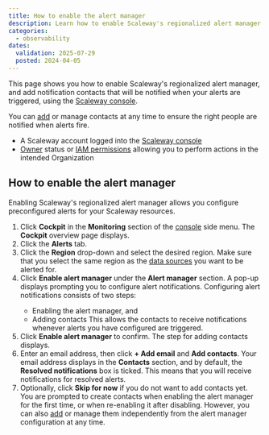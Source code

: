 ```yaml
---
title: How to enable the alert manager
description: Learn how to enable Scaleway's regionalized alert manager and add contacts to configure alert notifications for your resources.
categories:
  - observability
dates:
  validation: 2025-07-29
  posted: 2024-04-05
---
```



This page shows you how to enable Scaleway's regionalized alert manager, and add notification contacts that will be notified when your alerts are triggered, using the [Scaleway console](https://account.scaleway.com/?service=elements).

You can [add](/cockpit/how-to/add-contact-points/) or manage contacts at any time to ensure the right people are notified when alerts fire.

<Requirements />

  - A Scaleway account logged into the [Scaleway console](https://account.scaleway.com/?service=elements)
  - [Owner](/iam/concepts/#owner) status or [IAM permissions](/iam/concepts/#permission) allowing you to perform actions in the intended Organization

## How to enable the alert manager

Enabling Scaleway's regionalized alert manager allows you configure preconfigured alerts for your Scaleway resources.

1. Click **Cockpit** in the **Monitoring** section of the [console](https://account.scaleway.com/?service=elements) side menu. The **Cockpit** overview page displays.
2. Click the **Alerts** tab.
3. Click the **Region** drop-down and select the desired region.
      <Message type="important">
        Make sure that you select the same region as the [data sources](/cockpit/concepts/#data-sources) you want to be alerted for.
      </Message>
4. Click **Enable alert manager** under the **Alert manager** section. A pop-up displays prompting you to configure alert notifications.
    <Message type="tip">
      Configuring alert notifications consists of two steps:
      - Enabling the alert manager, and
      - Adding contacts
      This allows the contacts to receive notifications whenever alerts you have configured are triggered.
    </Message>
5. Click **Enable alert manager** to confirm. The step for adding contacts displays.
6. Enter an email address, then click **+ Add email** and **Add contacts**. Your email address displays in the **Contacts** section, and by default, the **Resolved notifications** box is ticked. This means that you will receive notifications for resolved alerts.
7. Optionally, click **Skip for now** if you do not want to add contacts yet.
    <Message type="note">
     You are prompted to create contacts when enabling the alert manager for the first time, or when re-enabling it after disabling. However, you can also [add](/cockpit/how-to/add-contact-points/) or manage them independently from the alert manager configuration at any time.
    </Message>

